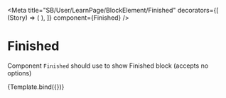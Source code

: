
<Meta
  title="SB/User/LearnPage/BlockElement/Finished"
  decorators={[
    (Story) => (
      <LearnContextChunksDecorator chunks={[]}>
        <Story />
      </LearnContextChunksDecorator>
    ),
  ]}
  component={Finished}
/>

# Finished

Component `Finished` should use to show Finished block (accepts no options)


<Canvas>
  <Story name="Finished">{Template.bind({})}</Story>
</Canvas>
